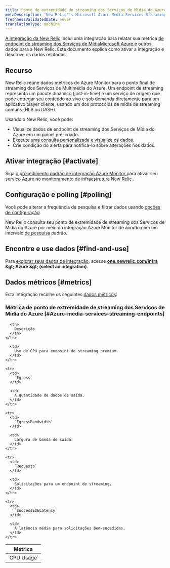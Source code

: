 ```yaml
---
title: Ponto de extremidade de streaming dos Serviços de Mídia do Azure por meio da integração Azure Monitor
metaDescription: 'New Relic''s Microsoft Azure Media Services Streaming Endpoints integration: what data it reports and how to enable it.'
freshnessValidatedDate: never
translationType: machine
---
```


[A integração da New Relic](/docs/infrastructure/introduction-infra-monitoring) inclui uma integração para relatar sua métrica [de endpoint de streaming dos Serviços de MídiaMicrosoft Azure ](https://learn.microsoft.com/en-us/azure/media-services/latest/stream-streaming-endpoint-concept)e outros dados para a New Relic. Este documento explica como ativar a integração e descreve os dados relatados.

## Recurso

New Relic reúne dados métricos do Azure Monitor para o ponto final de streaming dos Serviços de Multimédia do Azure. Um endpoint de streaming representa um pacote dinâmico (just-in-time) e um serviço de origem que pode entregar seu conteúdo ao vivo e sob demanda diretamente para um aplicativo player cliente, usando um dos protocolos de mídia de streaming comuns (HLS ou DASH).

Usando o New Relic, você pode:

* Visualize dados de endpoint de streaming dos Serviços de Mídia do Azure em um painel pré-criado.
* Execute [uma consulta personalizada e visualize os dados](/docs/infrastructure/integrations-getting-started/getting-started/use-integration-data-new-relic-insights).
* Crie condição do alerta para notificá-lo sobre alterações nos dados.

## Ativar integração [#activate]

Siga [o procedimento padrão de integração Azure Monitor ](/docs/infrastructure/microsoft-azure-integrations/azure-integrations-list/azure-monitor)para ativar seu serviço Azure no monitoramento de infraestrutura New Relic .

## Configuração e polling [#polling]

Você pode alterar a frequência de pesquisa e filtrar dados usando [opções de configuração](/docs/infrastructure/microsoft-azure-integrations/azure-integrations-list/azure-monitor/#settings).

New Relic consulta seu ponto de extremidade de streaming dos Serviços de Mídia do Azure por meio da integração Azure Monitor de acordo com um intervalo [de pesquisa](/docs/infrastructure/microsoft-azure-integrations/azure-integrations-list/azure-monitor/#settings) padrão.

## Encontre e use dados [#find-and-use]

Para [explorar seus dados de integração](/docs/infrastructure/integrations/find-use-infrastructure-integration-data), acesse <DNT>**[one.newrelic.com/infra](https://one.newrelic.com/infra) &amp;gt; Azure &amp;gt; (select an integration)**</DNT>.

## Dados métricos [#metrics]

Esta integração recolhe os seguintes [dados métricos](/docs/infrastructure/integrations-getting-started/getting-started/understand-integration-data-data-types#metric):

### Métrica de ponto de extremidade de streaming dos Serviços de Mídia do Azure [#Azure-media-services-streaming-endpoints]

<table>
  <thead>
    <tr>
      <th style={{ width: "300px" }}>
        Métrica
      </th>

      <th>
        Descrição
      </th>
    </tr>
  </thead>

  <tbody>
    <tr>
      <td>
        `CPU Usage`
      </td>

      <td>
        Uso de CPU para endpoint de streaming premium.
      </td>
    </tr>

    <tr>
      <td>
        `Egress`
      </td>

      <td>
        A quantidade de dados de saída.
      </td>
    </tr>

    <tr>
      <td>
        `EgressBandwidth`
      </td>

      <td>
        Largura de banda de saída.
      </td>
    </tr>

    <tr>
      <td>
        `Requests`
      </td>

      <td>
        Solicitações para um endpoint de streaming.
      </td>
    </tr>

    <tr>
      <td>
        `SuccessE2ELatency`
      </td>

      <td>
        A latência média para solicitações bem-sucedidas.
      </td>
    </tr>
  </tbody>
</table>